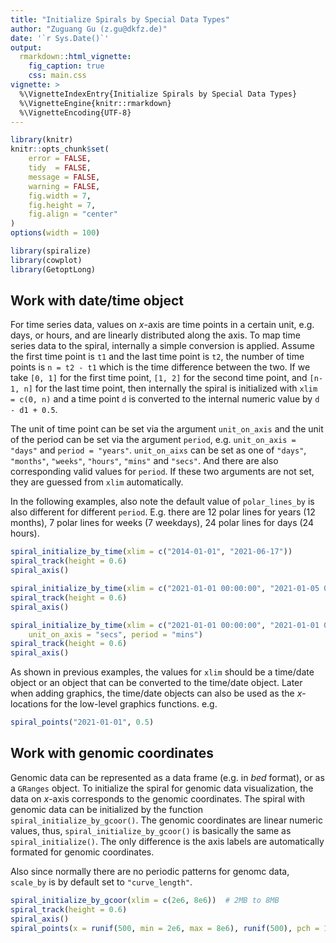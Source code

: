 ```yaml
---
title: "Initialize Spirals by Special Data Types"
author: "Zuguang Gu (z.gu@dkfz.de)"
date: '`r Sys.Date()`'
output: 
  rmarkdown::html_vignette:
    fig_caption: true
    css: main.css
vignette: >
  %\VignetteIndexEntry{Initialize Spirals by Special Data Types}
  %\VignetteEngine{knitr::rmarkdown}
  %\VignetteEncoding{UTF-8}
---
```


```r
library(knitr)
knitr::opts_chunk$set(
    error = FALSE,
    tidy  = FALSE,
    message = FALSE,
    warning = FALSE,
    fig.width = 7,
    fig.height = 7,
    fig.align = "center"
)
options(width = 100)
```

```r
library(spiralize)
library(cowplot)
library(GetoptLong)
```

## Work with date/time object

For time series data, values on _x_-axis are time points in a certain unit, e.g.
days, or hours, and are linearly distributed along the axis. To map time
series data to the spiral, internally a simple conversion is applied. Assume
the first time point is `t1` and the last time point is `t2`, the number of time points is `n = t2
- t1` which is the time difference between the two. If we take `[0, 1]` for the
first time point, `[1, 2]` for the second time point, and `[n-1, n]` for the last time point, then
internally the spiral is initialized with `xlim = c(0, n)` and a time point `d` is
converted to the internal numeric value by `d - d1 + 0.5`.

The unit of time point can be set via the argument `unit_on_axis` and the unit
of the period can be set via the argument `period`, e.g. `unit_on_axis =
"days"` and `period = "years"`. `unit_on_aixs` can be set as one of `"days"`,
`"months"`, `"weeks"`, `"hours"`, `"mins"` and `"secs"`. And there are also
corresponding valid values for `period`. If these two arguments are not set,
they are guessed from `xlim` automatically.

In the following examples, also note the default value of `polar_lines_by` is also different for different `period`. 
E.g. there are 12 polar lines for years (12 months), 7 polar lines for weeks (7 weekdays), 24 polar lines for days (24 hours).

```r
spiral_initialize_by_time(xlim = c("2014-01-01", "2021-06-17"))
spiral_track(height = 0.6)
spiral_axis()

spiral_initialize_by_time(xlim = c("2021-01-01 00:00:00", "2021-01-05 00:00:00"))
spiral_track(height = 0.6)
spiral_axis()

spiral_initialize_by_time(xlim = c("2021-01-01 00:00:00", "2021-01-01 00:10:00"),
    unit_on_axis = "secs", period = "mins")
spiral_track(height = 0.6)
spiral_axis()
```


As shown in previous examples, the values for `xlim` should be a time/date object or an object that can be converted to the time/date object.
Later when adding graphics, the time/date objects can also be used as the _x_-locations for the low-level graphics functions. e.g.

```r
spiral_points("2021-01-01", 0.5)
```

## Work with genomic coordinates

Genomic data can be represented as a data frame (e.g. in _bed_ format), or as
a `GRanges` object. To initialize the spiral for genomic data visualization,
the data on _x_-axis corresponds to the genomic coordinates. The spiral with
genomic data can be initialized by the function
`spiral_initialize_by_gcoor()`.  The genomic coordinates are linear numeric
values, thus, `spiral_initialize_by_gcoor()` is basically the same as
`spiral_initialize()`. The only difference is the axis labels are
automatically formated for genomic coordinates.

Also since normally there are no periodic patterns for genomc data, `scale_by`
is by default set to `"curve_length"`.

```r
spiral_initialize_by_gcoor(xlim = c(2e6, 8e6))  # 2MB to 8MB
spiral_track(height = 0.6)
spiral_axis()
spiral_points(x = runif(500, min = 2e6, max = 8e6), runif(500), pch = 16, gp = gpar(col = 2))
```
